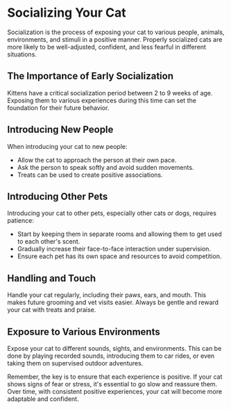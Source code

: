 
# Socializing Your Cat

Socialization is the process of exposing your cat to various people, animals, environments, and stimuli in a positive manner. Properly socialized cats are more likely to be well-adjusted, confident, and less fearful in different situations.

## The Importance of Early Socialization

Kittens have a critical socialization period between 2 to 9 weeks of age. Exposing them to various experiences during this time can set the foundation for their future behavior.

## Introducing New People

When introducing your cat to new people:

- Allow the cat to approach the person at their own pace.
- Ask the person to speak softly and avoid sudden movements.
- Treats can be used to create positive associations.

## Introducing Other Pets

Introducing your cat to other pets, especially other cats or dogs, requires patience:

- Start by keeping them in separate rooms and allowing them to get used to each other's scent.
- Gradually increase their face-to-face interaction under supervision.
- Ensure each pet has its own space and resources to avoid competition.

## Handling and Touch

Handle your cat regularly, including their paws, ears, and mouth. This makes future grooming and vet visits easier. Always be gentle and reward your cat with treats and praise.

## Exposure to Various Environments

Expose your cat to different sounds, sights, and environments. This can be done by playing recorded sounds, introducing them to car rides, or even taking them on supervised outdoor adventures.

Remember, the key is to ensure that each experience is positive. If your cat shows signs of fear or stress, it's essential to go slow and reassure them. Over time, with consistent positive experiences, your cat will become more adaptable and confident.
